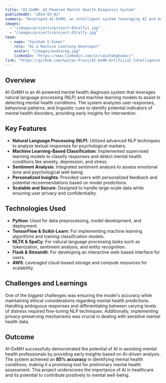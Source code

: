 ```yaml
---
title: "AI-DxMH: AI-Powered Mental Health Diagnosis System"
publishedAt: "2024-03-01"
summary: "Developed AI-DxMH, an intelligent system leveraging AI and machine learning to assist in early detection and diagnosis of mental health disorders based on user responses and behavioral patterns."
images:
  - "/images/projects/project-03/alfy1.jpg"
  - "/images/projects/project-03/alfy.jpg"
team:
  - name: "Vaishak G Kumar"
    role: "AI & Machine Learning Developer"
    avatar: "/images/avatarog.jpg"
    linkedIn: "https://www.linkedin.com/in/vaishakgkumar/"
link: "https://github.com/Gustav-Proxi/AI-DxMH-Artificial-Intelligence-Diagnosis-for-Modern-Health"
---
```


## Overview

AI-DxMH is an AI-powered mental health diagnosis system that leverages natural language processing (NLP) and machine learning models to assist in detecting mental health conditions. The system analyzes user responses, behavioral patterns, and linguistic cues to identify potential indicators of mental health disorders, providing early insights for intervention.

## Key Features

- **Natural Language Processing (NLP)**: Utilized advanced NLP techniques to analyze textual responses for psychological markers.
- **Machine Learning-Based Classification**: Implemented supervised learning models to classify responses and detect mental health conditions like anxiety, depression, and stress.
- **Sentiment Analysis**: Integrated sentiment analysis to assess emotional tone and psychological well-being.
- **Personalized Insights**: Provided users with personalized feedback and potential recommendations based on model predictions.
- **Scalable and Secure**: Designed to handle large-scale data while ensuring user privacy and confidentiality.

## Technologies Used

- **Python**: Used for data preprocessing, model development, and deployment.
- **TensorFlow & Scikit-Learn**: For implementing machine learning algorithms and training classification models.
- **NLTK & SpaCy**: For natural language processing tasks such as tokenization, sentiment analysis, and entity recognition.
- **Flask & Streamlit**: For developing an interactive web-based interface for users.
- **AWS**: Leveraged cloud-based storage and compute resources for scalability.

## Challenges and Learnings

One of the biggest challenges was ensuring the model's accuracy while maintaining ethical considerations regarding mental health predictions. Handling ambiguous responses and differentiating between varying levels of distress required fine-tuning NLP techniques. Additionally, implementing privacy-preserving mechanisms was crucial in dealing with sensitive mental health data.

## Outcome

AI-DxMH successfully demonstrated the potential of AI in assisting mental health professionals by providing early insights based on AI-driven analysis. The system achieved an **85% accuracy** in identifying mental health conditions, making it a promising tool for preliminary mental health assessment. This project underscores the importance of AI in healthcare and its potential to contribute positively to mental well-being.
